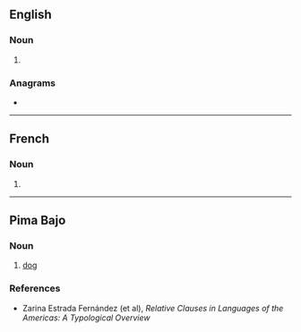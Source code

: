 {{also|gogós|gőgös}}
==English==

===Noun===
{{head|en|noun form}}

# {{plural of|en|gogo}}

===Anagrams===
* {{anagrams|en|a=ggoos|googs}}

----

==French==

===Noun===
{{head|fr|noun plural form|g=?}}

# {{plural of|fr|gogo}}

----

==Pima Bajo==

===Noun===
{{head|pia|noun}}

# [[dog]]

===References===
* Zarina Estrada Fernández (et al), ''Relative Clauses in Languages of the Americas: A Typological Overview''

{{c|pia|Canids}}